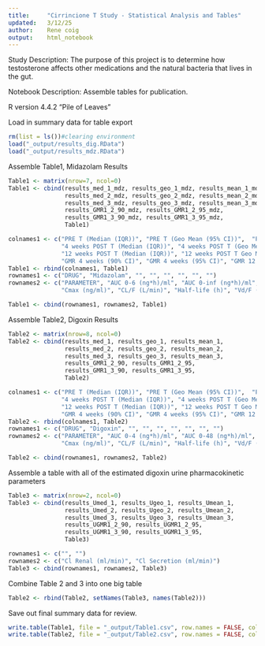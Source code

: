 ```yaml
---
title:     "Cirrincione T Study - Statistical Analysis and Tables"
updated:   3/12/25
author:    Rene coig
output:    html_notebook
---
```

Study Description: The purpose of this project is to determine how testosterone affects other medications and the natural bacteria that lives in the gut.

Notebook Description: Assemble tables for publication. 

R version 4.4.2 "Pile of Leaves"

Load in summary data for table export
```r
rm(list = ls())#clearing environment
load("_output/results_dig.RData")
load("_output/results_mdz.RData")
```
Assemble Table1, Midazolam Results
```r
Table1 <- matrix(nrow=7, ncol=0)
Table1 <- cbind(results_med_1_mdz, results_geo_1_mdz, results_mean_1_mdz,
                results_med_2_mdz, results_geo_2_mdz, results_mean_2_mdz,
                results_med_3_mdz, results_geo_3_mdz, results_mean_3_mdz,
                results_GMR1_2_90_mdz, results_GMR1_2_95_mdz, 
                results_GMR1_3_90_mdz, results_GMR1_3_95_mdz,
                Table1)

colnames1 <- c("PRE T (Median (IQR))", "PRE T (Geo Mean (95% CI))",  "PRE T (Mean (SD))", 
               "4 weeks POST T (Median (IQR))", "4 weeks POST T (Geo Mean (95% CI))", "4 weeks POST T (Mean (SD))",
               "12 weeks POST T (Median (IQR))", "12 weeks POST T Geo Mean (95% CI))", "12 weeks POST T (Mean (SD))",
               "GMR 4 weeks (90% CI)", "GMR 4 weeks (95% CI)", "GMR 12 weeks (90% CI)", "GMR 12 weeks (95% CI)")
Table1 <- rbind(colnames1, Table1)
rownames1 <- c("DRUG", "Midazolam", "", "", "", "", "", "")
rownames2 <- c("PARAMETER", "AUC 0-6 (ng*h)/ml", "AUC 0-inf (ng*h)/ml", 
               "Cmax (ng/ml)", "CL/F (L/min)", "Half-life (h)", "Vd/F (L)", "Tmax (h)")

Table1 <- cbind(rownames1, rownames2, Table1)
```
Assemble Table2, Digoxin Results
```r
Table2 <- matrix(nrow=8, ncol=0)
Table2 <- cbind(results_med_1, results_geo_1, results_mean_1,
                results_med_2, results_geo_2, results_mean_2,
                results_med_3, results_geo_3, results_mean_3,
                results_GMR1_2_90, results_GMR1_2_95, 
                results_GMR1_3_90, results_GMR1_3_95,
                Table2)

colnames1 <- c("PRE T (Median (IQR))", "PRE T (Geo Mean (95% CI))",  "PRE T (Mean (SD))", 
               "4 weeks POST T (Median (IQR))", "4 weeks POST T (Geo Mean (95% CI))", "4 weeks POST T (Mean (SD))",
               "12 weeks POST T (Median (IQR))", "12 weeks POST T Geo Mean (95% CI))", "12 weeks POST T (Mean (SD))",
               "GMR 4 weeks (90% CI)", "GMR 4 weeks (95% CI)", "GMR 12 weeks (90% CI)", "GMR 12 weeks (95% CI)")
Table2 <- rbind(colnames1, Table2)
rownames1 <- c("DRUG", "Digoxin", "", "", "", "", "", "", "")
rownames2 <- c("PARAMETER", "AUC 0-4 (ng*h)/ml", "AUC 0-48 (ng*h)/ml", "AUC 0-inf (ng*h)/ml", 
               "Cmax (ng/ml)", "CL/F (L/min)", "Half-life (h)", "Vd/F (L)", "Tmax (h)")

Table2 <- cbind(rownames1, rownames2, Table2)
```
Assemble a table with all of the estimated digoxin urine pharmacokinetic parameters
```r
Table3 <- matrix(nrow=2, ncol=0)
Table3 <- cbind(results_Umed_1, results_Ugeo_1, results_Umean_1,
                results_Umed_2, results_Ugeo_2, results_Umean_2,
                results_Umed_3, results_Ugeo_3, results_Umean_3,
                results_UGMR1_2_90, results_UGMR1_2_95,
                results_UGMR1_3_90, results_UGMR1_3_95,
                Table3)

rownames1 <- c("", "")
rownames2 <- c("Cl Renal (ml/min)", "Cl Secretion (ml/min)")
Table3 <- cbind(rownames1, rownames2, Table3)
```
Combine Table 2 and 3 into one big table
```r
Table2 <- rbind(Table2, setNames(Table3, names(Table2)))

```
Save out final summary data for review.
```r
write.table(Table1, file = "_output/Table1.csv", row.names = FALSE, col.names=FALSE, sep = ",")
write.table(Table2, file = "_output/Table2.csv", row.names = FALSE, col.names=FALSE, sep = ",")
```